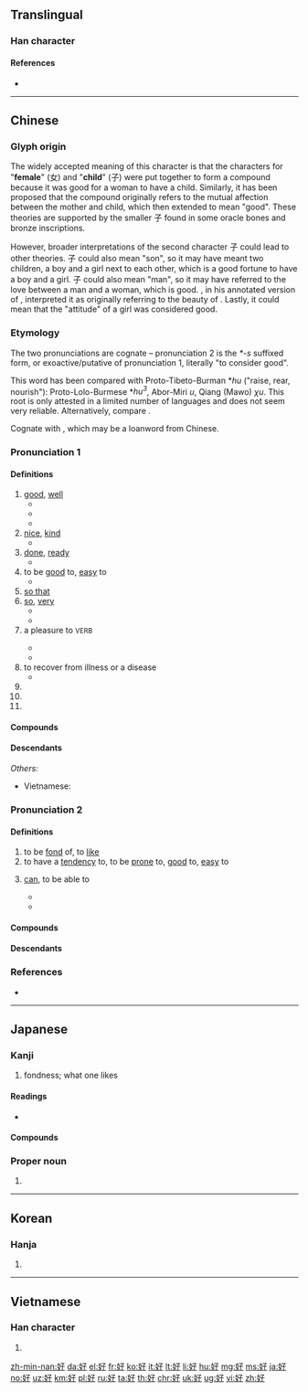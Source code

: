 {{also|女子}}
==Translingual==
{{stroke order|type=animate}}

===Han character===
{{Han char|rn=38|rad=女|as=03|sn=6|four=47447|canj=VND|ids=⿰女子}}

====References====
* {{Han ref|kx=0255.110|dkj=06053|dj=0518.120|hdz=21028.010|uh=597D|ud=22909|bh=A66E|bd=42606}}

----

==Chinese==
{{zh-forms}}

===Glyph origin===
{{Han etyl}}
{{Han compound|女|子|t1=woman|t2=child|ls=ic}}

The widely accepted meaning of this character is that the characters for "'''female'''" (女) and "'''child'''" (子) were put together to form a compound because it was good for a woman to have a child. Similarly, it has been proposed that the compound originally refers to the mutual affection between the mother and child, which then extended to mean "good". These theories are supported by the smaller 子 found in some oracle bones and bronze inscriptions. 

However, broader interpretations of the second character 子 could lead to other theories. 子 could also mean "son", so it may have meant two children, a boy and a girl next to each other, which is a good fortune to have a boy and a girl. 子 could also mean "man", so it may have referred to the love between a man and a woman, which is good. {{w|Duan Yucai}}, in his annotated version of ''{{w|Shuowen}}'', interpreted it as originally referring to the beauty of {{zh-l|女子|woman}}. Lastly, it could mean that the "attitude" of a girl was considered good.

===Etymology===
The two pronunciations are cognate – pronunciation 2 is the ''*-s'' suffixed form, or exoactive/putative of pronunciation 1, literally "to consider good".

This word has been compared with Proto-Tibeto-Burman *''hu'' ("raise, rear, nourish"): Proto-Lolo-Burmese *''hu<sup>3</sup>'', Abor-Miri ''u'', Qiang (Mawo) ''χu''. This root is only attested in a limited number of languages and does not seem very reliable. Alternatively, compare {{cog|bo|མཁོ||necessary, important}}.

Cognate with {{cog|bca|hux||good}}, which may be a loanword from Chinese.

===Pronunciation 1===
{{zh-pron
|m=hǎo
|ma=y
|c=hou2
|ca=y
|h=pfs=hó
|md=hō̤
|mn=hó
|mn-t=ho2/hao2
|mn-t_note=ho2 - vernacular; hao2 - literary
|w=2hau
|mc=1
|oc=1,1
|cat=a,adv,v
}}

====Definitions====
{{zh-hanzi}}

# [[good]], [[well]]
#* {{zh-ant|壞}}
#* {{zh-x|你 好 嗎？|How are you?}}
#* {{zh-x|真 是 個 好 主意！|That's a '''good''' idea!}}
# [[nice]], [[kind]]
#* {{zh-x|他們 對 我 很 好。|They are very '''kind''' to me.}}
# [[done]], [[ready]]
#* {{zh-x|我 就 要 好 了。|I'll be '''ready''' very soon.}}
# to be [[good]] to, [[easy]] to
#* {{zh-x|這 水龍頭 好 擰。|This tap turns '''easily'''.}}
# [[so that]]
# [[so]], [[very]]
#* {{zh-also|很}}
#* {{zh-x|我 個 中文 老師 '''好''' 好 人 㗎！|My Chinese teacher is a '''very''' nice person!|tr=ngo5 go3 zung1 man4 lou5 si1 '''hou2''' hou2 jan4 gaa2!|C-GZ}}
# a pleasure to <small>VERB</small>
#: {{zh-x|好吃|delicious}}
#* {{zh-x|好用|a joy to use}}
#* {{zh-x|好聽|pleasant-sounding}}
# to recover from illness or a disease
#* {{zh-x|佢 病 咗 幾 個 月 都 仲 未 好。|He's been sick for several months and still hasn't '''recovered'''.|C}}
# {{n-g|Particle used after verbs to denote the completion or near-completion of an action.}}
# {{n-g|Particle denoting agreement, support or wish to terminate a conversation.}}
# {{n-g|Particle denoting dissatisfaction in ironical sentences.}}

====Compounds====
{{zh-der|好比|好不|好不容易|好吃|好醜|好處|好處費|好歹|好的|好端端|好多|好法|好感|好過|好漢|好好|好好先生|好喝|好話|好壞|好貨|好幾|好傢伙|好景不長|好久|好看|好賴|好了傷疤忘了痛|好力寶|好臉|好馬不吃回頭草|好孬|好評|好氣|好球|好兒|好惹|好人|好人好事|好人家|好日子|好容易|好上加好|好生|好聲好氣|好使|好事|好事不出門，惡事傳千里|好事不宜遲|好事多磨|好手|好受|好說|好說歹說|好說話|好死|好似|好天|好聽|好玩|好聞|好戲|好像|好小子|好笑|好些|好心|好心不得好報|好性|好樣|好意|好意思|好用|好友|好運|好在|好找|好轉|好自為之|好走|好食}}

====Descendants====
{{CJKV||こう|호|hảo}}
''Others:''
* Vietnamese: {{l|vi|hẩu||kind, good, delicious}}

===Pronunciation 2===
{{zh-pron
|m=hào,a=y
|c=hou3
|h=pfs=hau
|md=hó̤
|mn=hòⁿ
|mn-t=haon3
|w=2hau
|mc=2
|oc=2,2
|cat=v
}}

====Definitions====
{{zh-hanzi}}

# to be [[fond]] of, to [[like]]
# to have a [[tendency]] to, to be [[prone]] to, [[good]] to, [[easy]] to
# {{lb|zh|dialectal Mandarin|Wu}} [[can]], to be able to
#* {{zh-also|會|可以}}
#* {{zh-x|儂 好 流利 個 講 上海話 𠲎？|'''Can''' you speak Shanghainese fluently?|SH}}

====Compounds====
{{zh-der|好吃|好大喜功|好動|好高騖遠|好客|好奇|好強|好色|好尚|好勝|好事|好為人師|好惡|好行小惠|好學|好逸惡勞|好戰|好整以暇}}

====Descendants====
{{CJKV||こう|호|hiếu}}

===References===
* {{R:yue:Hanzi}}

----

==Japanese==

===Kanji===
{{ja-kanji|grade=4|rs=女03}}

# fondness; what one likes

====Readings====
* {{ja-readings|goon=[[こう]] (kō)|kanon=[[こう]] (kō)|kun=[[このみ]] (konomi), [[このむ]] (konomu), [[すく]] (suku), [[すめよい]] (sumeyoi), [[すめよし]] (sumeyoshi), [[よい]] (yoi), [[よし]] (yoshi), [[よしみ]] (yoshimi), [[よろし]] (yoroshi), [[よろしい]] (yoroshii)}}

====Compounds====
{{der5
| {{ja-r|好き|すき}}
| {{ja-r|好物|こうぶつ}}
| {{ja-r|良好|りょうこう}}
| {{ja-r|愛好|あいこう}}
| {{ja-r|良好|りょうこう}}
| {{ja-r|友好|ゆうこう}}
| {{ja-r|嗜好品|しこうひん}}
| {{ja-r|好感|こうかん}}
| {{ja-r|好転|こうてん}}
| {{ja-r|好事|こうず}}
}}

===Proper noun===
{{ja-pos|proper|よしみ}}

# {{given name|male|lang=ja|sort=よしみ}}

----

==Korean==

===Hanja===
{{ko-hanja|hangeul=호|rv=ho|mr=ho}}

# {{defn|lang=ko|sort=女03}}

----

==Vietnamese==

===Han character===
{{vi-hantu|[[hảo]], [[háo]], [[háu]], [[hão]], [[hếu]], [[hiếu]], [[hấu]], [[hẩu]]|rs=女03}}

# {{defn|lang=vi|sort=女03}}

[[zh-min-nan:好]]
[[da:好]]
[[el:好]]
[[fr:好]]
[[ko:好]]
[[it:好]]
[[lt:好]]
[[li:好]]
[[hu:好]]
[[mg:好]]
[[ms:好]]
[[ja:好]]
[[no:好]]
[[uz:好]]
[[km:好]]
[[pl:好]]
[[ru:好]]
[[ta:好]]
[[th:好]]
[[chr:好]]
[[uk:好]]
[[ug:好]]
[[vi:好]]
[[zh:好]]